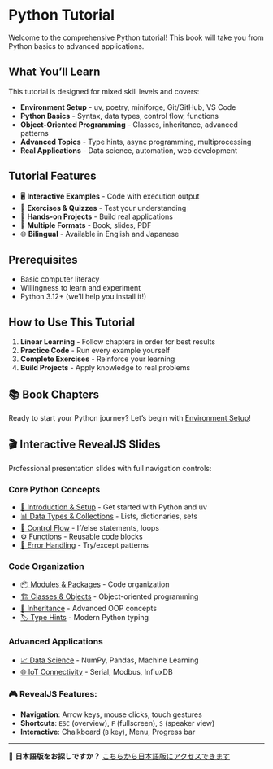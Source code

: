 # Python Tutorial {.unnumbered}

Welcome to the comprehensive Python tutorial! This book will take you from Python basics to advanced applications.

## What You'll Learn

This tutorial is designed for mixed skill levels and covers:

- **Environment Setup** - uv, poetry, miniforge, Git/GitHub, VS Code
- **Python Basics** - Syntax, data types, control flow, functions  
- **Object-Oriented Programming** - Classes, inheritance, advanced patterns
- **Advanced Topics** - Type hints, async programming, multiprocessing
- **Real Applications** - Data science, automation, web development

## Tutorial Features

- 🖥️ **Interactive Examples** - Code with execution output
- 📝 **Exercises & Quizzes** - Test your understanding
- 🚀 **Hands-on Projects** - Build real applications
- 🎯 **Multiple Formats** - Book, slides, PDF
- 🌐 **Bilingual** - Available in English and Japanese

## Prerequisites

- Basic computer literacy
- Willingness to learn and experiment
- Python 3.12+ (we'll help you install it!)

## How to Use This Tutorial

1. **Linear Learning** - Follow chapters in order for best results
2. **Practice Code** - Run every example yourself
3. **Complete Exercises** - Reinforce your learning
4. **Build Projects** - Apply knowledge to real problems

## 📚 Book Chapters

Ready to start your Python journey? Let's begin with [Environment Setup](book/01-setup.qmd)!

## 🎬 Interactive RevealJS Slides

Professional presentation slides with full navigation controls:

### **Core Python Concepts**
- [🚀 Introduction & Setup](slides/01-intro.html) - Get started with Python and uv
- [📊 Data Types & Collections](slides/02-data-types.html) - Lists, dictionaries, sets
- [🔀 Control Flow](slides/03-control-flow.html) - If/else statements, loops
- [⚙️ Functions](slides/04-functions.html) - Reusable code blocks
- [🚨 Error Handling](slides/05-error-handling.html) - Try/except patterns

### **Code Organization**  
- [📦 Modules & Packages](slides/06-modules.html) - Code organization
- [🏗️ Classes & Objects](slides/07-classes.html) - Object-oriented programming
- [🔗 Inheritance](slides/08-inheritance.html) - Advanced OOP concepts
- [🏷️ Type Hints](slides/09-type-hints.html) - Modern Python typing

### **Advanced Applications**
- [📈 Data Science](slides/12-data-science.html) - NumPy, Pandas, Machine Learning
- [🌐 IoT Connectivity](slides/14-iot-connectivity.html) - Serial, Modbus, InfluxDB

### **🎮 RevealJS Features:**
- **Navigation**: Arrow keys, mouse clicks, touch gestures
- **Shortcuts**: `ESC` (overview), `F` (fullscreen), `S` (speaker view)
- **Interactive**: Chalkboard (`B` key), Menu, Progress bar

---

🎌 **日本語版をお探しですか？** [こちらから日本語版にアクセスできます](../ja/index.html)